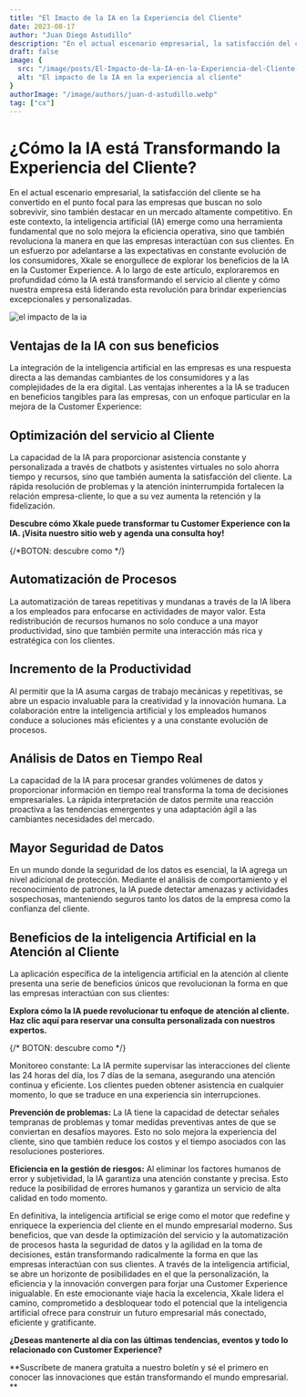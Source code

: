```yaml
---
title: "El Imacto de la IA en la Experiencia del Cliente"
date: 2023-08-17
author: "Juan Diego Astudillo"
description: "En el actual escenario empresarial, la satisfacción del cliente se ha convertido en el punto focal para las empresas que buscan no solo sobrevivir, sino también destacar en un mercado altamente competitivo. En este contexto, la inteligencia artificial (IA) emerge como una herramienta fundamental que no solo mejora la eficiencia operativa, sino que también revoluciona la manera en que las empresas interactúan con sus clientes."
draft: false
image: {
  src: "/image/posts/El-Impacto-de-la-IA-en-la-Experiencia-del-Cliente-1024x576.webp",
  alt: "El impacto de la IA en la experiencia al cliente"
}
authorImage: "/image/authors/juan-d-astudillo.webp"
tag: ["cx"]
---
```


# ¿Cómo la IA está Transformando la Experiencia del Cliente?

En el actual escenario empresarial, la satisfacción del cliente se ha convertido en el punto focal para las empresas que buscan no solo sobrevivir, sino también destacar en un mercado altamente competitivo. En este contexto, la inteligencia artificial (IA) emerge como una herramienta fundamental que no solo mejora la eficiencia operativa, sino que también revoluciona la manera en que las empresas interactúan con sus clientes. En un esfuerzo por adelantarse a las expectativas en constante evolución de los consumidores, Xkale se enorgullece de explorar los beneficios de la IA en la Customer Experience. A lo largo de este artículo, exploraremos en profundidad cómo la IA está transformando el servicio al cliente y cómo nuestra empresa está liderando esta revolución para brindar experiencias excepcionales y personalizadas.

![el impacto de la ia](/image/posts/El-Impacto-de-la-IA-en-la-Experiencia-del-Cliente-1024x576.webp)

## Ventajas de la IA con sus beneficios
La integración de la inteligencia artificial en las empresas es una respuesta directa a las demandas cambiantes de los consumidores y a las complejidades de la era digital. Las ventajas inherentes a la IA se traducen en beneficios tangibles para las empresas, con un enfoque particular en la mejora de la Customer Experience:

## Optimización del servicio al Cliente
La capacidad de la IA para proporcionar asistencia constante y personalizada a través de chatbots y asistentes virtuales no solo ahorra tiempo y recursos, sino que también aumenta la satisfacción del cliente. La rápida resolución de problemas y la atención ininterrumpida fortalecen la relación empresa-cliente, lo que a su vez aumenta la retención y la fidelización.

**Descubre cómo Xkale puede transformar tu Customer Experience con la IA. ¡Visita nuestro sitio web y agenda una consulta hoy!**

{/*BOTON: descubre como */}

## Automatización de Procesos
La automatización de tareas repetitivas y mundanas a través de la IA libera a los empleados para enfocarse en actividades de mayor valor. Esta redistribución de recursos humanos no solo conduce a una mayor productividad, sino que también permite una interacción más rica y estratégica con los clientes.

## Incremento de la Productividad
Al permitir que la IA asuma cargas de trabajo mecánicas y repetitivas, se abre un espacio invaluable para la creatividad y la innovación humana. La colaboración entre la inteligencia artificial y los empleados humanos conduce a soluciones más eficientes y a una constante evolución de procesos.

## Análisis de Datos en Tiempo Real
La capacidad de la IA para procesar grandes volúmenes de datos y proporcionar información en tiempo real transforma la toma de decisiones empresariales. La rápida interpretación de datos permite una reacción proactiva a las tendencias emergentes y una adaptación ágil a las cambiantes necesidades del mercado.

## Mayor Seguridad de Datos
En un mundo donde la seguridad de los datos es esencial, la IA agrega un nivel adicional de protección. Mediante el análisis de comportamiento y el reconocimiento de patrones, la IA puede detectar amenazas y actividades sospechosas, manteniendo seguros tanto los datos de la empresa como la confianza del cliente.

## Beneficios de la inteligencia Artificial en la Atención al Cliente
La aplicación específica de la inteligencia artificial en la atención al cliente presenta una serie de beneficios únicos que revolucionan la forma en que las empresas interactúan con sus clientes:

**Explora cómo la IA puede revolucionar tu enfoque de atención al cliente. Haz clic aquí para reservar una consulta personalizada con nuestros expertos.**

{/* BOTON: descubre como */}

Monitoreo constante: La IA permite supervisar las interacciones del cliente las 24 horas del día, los 7 días de la semana, asegurando una atención continua y eficiente. Los clientes pueden obtener asistencia en cualquier momento, lo que se traduce en una experiencia sin interrupciones.

**Prevención de problemas:** La IA tiene la capacidad de detectar señales tempranas de problemas y tomar medidas preventivas antes de que se conviertan en desafíos mayores. Esto no solo mejora la experiencia del cliente, sino que también reduce los costos y el tiempo asociados con las resoluciones posteriores.

**Eficiencia en la gestión de riesgos:** Al eliminar los factores humanos de error y subjetividad, la IA garantiza una atención constante y precisa. Esto reduce la posibilidad de errores humanos y garantiza un servicio de alta calidad en todo momento.

En definitiva, la inteligencia artificial se erige como el motor que redefine y enriquece la experiencia del cliente en el mundo empresarial moderno. Sus beneficios, que van desde la optimización del servicio y la automatización de procesos hasta la seguridad de datos y la agilidad en la toma de decisiones, están transformando radicalmente la forma en que las empresas interactúan con sus clientes. A través de la inteligencia artificial, se abre un horizonte de posibilidades en el que la personalización, la eficiencia y la innovación convergen para forjar una Customer Experience inigualable. En este emocionante viaje hacia la excelencia, Xkale lidera el camino, comprometido a desbloquear todo el potencial que la inteligencia artificial ofrece para construir un futuro empresarial más conectado, eficiente y gratificante.

**¿Deseas mantenerte al día con las últimas tendencias, eventos y todo lo relacionado con Customer Experience?**

**Suscríbete de manera gratuita a nuestro boletín y sé el primero en conocer las innovaciones que están transformando el mundo empresarial. **
